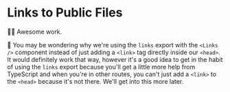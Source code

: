# Links to Public Files

<EpicVideo url="https://www.epicweb.dev/workshops/full-stack-foundations/styling/manage-asset-links-in-a-remix-application/solution" />

👨‍💼 Awesome work.

🦉 You may be wondering why we're using the `links` export with the `<Links />`
component instead of just adding a `<link>` tag directly inside our `<head>`. It
would definitely work that way, however it's a good idea to get in the habit of
using the `links` export because you'll get a little more help from TypeScript
and when you're in other routes, you can't just add a `<link>` to the `<head>`
because it's not there. We'll get into this more later.
